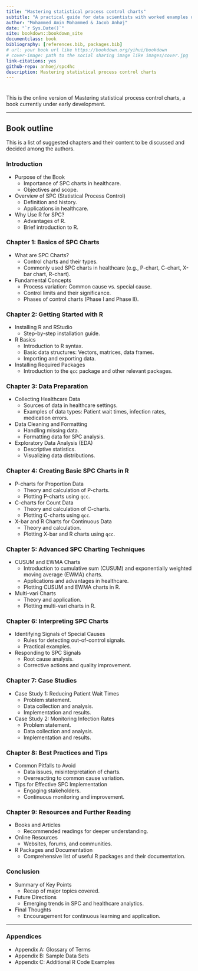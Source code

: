 ```yaml
--- 
title: "Mastering statistical process control charts"
subtitle: "A practical guide for data scientists with worked examples using R"
author: "Mohammed Amin Mohammed & Jacob Anhøj"
date: "`r Sys.Date()`"
site: bookdown::bookdown_site
documentclass: book
bibliography: [references.bib, packages.bib]
# url: your book url like https://bookdown.org/yihui/bookdown
# cover-image: path to the social sharing image like images/cover.jpg
link-citations: yes
github-repo: anhoej/spc4hc
description: Mastering statistical process control charts
---
```


# {-}

This is the online version of Mastering statistical process control charts, a book currently under early development.

---

## Book outline

This is a list of suggested chapters and their content to be discussed and decided among the authors.

### Introduction {-}
- Purpose of the Book
  - Importance of SPC charts in healthcare.
  - Objectives and scope.
- Overview of SPC (Statistical Process Control)
  - Definition and history.
  - Applications in healthcare.
- Why Use R for SPC?
  - Advantages of R.
  - Brief introduction to R.

### Chapter 1: Basics of SPC Charts {-}
- What are SPC Charts?
  - Control charts and their types.
  - Commonly used SPC charts in healthcare (e.g., P-chart, C-chart, X-bar chart, R-chart).
- Fundamental Concepts
  - Process variation: Common cause vs. special cause.
  - Control limits and their significance.
  - Phases of control charts (Phase I and Phase II).

### Chapter 2: Getting Started with R {-}
- Installing R and RStudio
  - Step-by-step installation guide.
- R Basics
  - Introduction to R syntax.
  - Basic data structures: Vectors, matrices, data frames.
  - Importing and exporting data.
- Installing Required Packages
  - Introduction to the `qcc` package and other relevant packages.

### Chapter 3: Data Preparation {-}
- Collecting Healthcare Data
  - Sources of data in healthcare settings.
  - Examples of data types: Patient wait times, infection rates, medication errors.
- Data Cleaning and Formatting
  - Handling missing data.
  - Formatting data for SPC analysis.
- Exploratory Data Analysis (EDA)
  - Descriptive statistics.
  - Visualizing data distributions.

### Chapter 4: Creating Basic SPC Charts in R {-}
- P-charts for Proportion Data
  - Theory and calculation of P-charts.
  - Plotting P-charts using `qcc`.
- C-charts for Count Data
  - Theory and calculation of C-charts.
  - Plotting C-charts using `qcc`.
- X-bar and R Charts for Continuous Data
  - Theory and calculation.
  - Plotting X-bar and R charts using `qcc`.

### Chapter 5: Advanced SPC Charting Techniques {-}
- CUSUM and EWMA Charts
  - Introduction to cumulative sum (CUSUM) and exponentially weighted moving average (EWMA) charts.
  - Applications and advantages in healthcare.
  - Plotting CUSUM and EWMA charts in R.
- Multi-vari Charts
  - Theory and application.
  - Plotting multi-vari charts in R.

### Chapter 6: Interpreting SPC Charts {-}
- Identifying Signals of Special Causes
  - Rules for detecting out-of-control signals.
  - Practical examples.
- Responding to SPC Signals
  - Root cause analysis.
  - Corrective actions and quality improvement.

### Chapter 7: Case Studies {-}
- Case Study 1: Reducing Patient Wait Times
  - Problem statement.
  - Data collection and analysis.
  - Implementation and results.
- Case Study 2: Monitoring Infection Rates
  - Problem statement.
  - Data collection and analysis.
  - Implementation and results.

### Chapter 8: Best Practices and Tips {-}
- Common Pitfalls to Avoid
  - Data issues, misinterpretation of charts.
  - Overreacting to common cause variation.
- Tips for Effective SPC Implementation
  - Engaging stakeholders.
  - Continuous monitoring and improvement.

### Chapter 9: Resources and Further Reading {-}
- Books and Articles
  - Recommended readings for deeper understanding.
- Online Resources
  - Websites, forums, and communities.
- R Packages and Documentation
  - Comprehensive list of useful R packages and their documentation.

### Conclusion {-}
- Summary of Key Points
  - Recap of major topics covered.
- Future Directions
  - Emerging trends in SPC and healthcare analytics.
- Final Thoughts
  - Encouragement for continuous learning and application.

---

### Appendices {-}
- Appendix A: Glossary of Terms
- Appendix B: Sample Data Sets
- Appendix C: Additional R Code Examples

